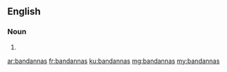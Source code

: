 ==English==

===Noun===
{{head|en|plural}}

# {{plural of|bandanna|lang=en}}

[[ar:bandannas]]
[[fr:bandannas]]
[[ku:bandannas]]
[[mg:bandannas]]
[[my:bandannas]]